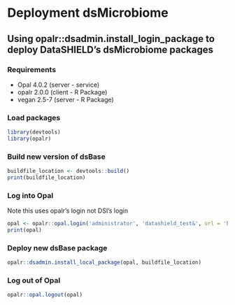 # Deployment dsMicrobiome

## Using opalr::dsadmin.install_login_package to deploy DataSHIELD's dsMicrobiome packages

### Requirements
- Opal  4.0.2 (server - service)
- opalr 2.0.0 (client - R Package)
- vegan 2.5-7 (server - R Package)

### Load packages
```r
library(devtools)
library(opalr)
```
### Build new version of dsBase
```r
buildfile_location <- devtools::build()
print(buildfile_location)
```
### Log into Opal
Note this uses opalr's login not DSI's login
```r
opal <- opalr::opal.login('administrator', 'datashield_test&', url = 'http://192.168.56.100:8080/')
print(opal)
```
### Deploy new dsBase package
```r
opalr::dsadmin.install_local_package(opal, buildfile_location)
```
### Log out of Opal
```r
opalr::opal.logout(opal)
```